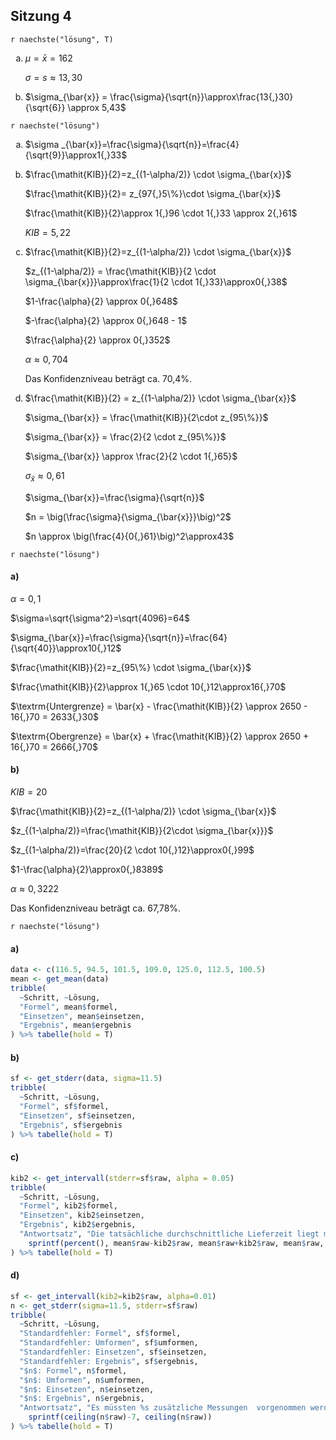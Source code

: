 ## Sitzung 4 {-}

`r naechste("lösung", T)`

a)

    $\mu = \bar{x} = 162$

    $\sigma = s \approx 13{,}30$

b)

    $\sigma_{\bar{x}} = \frac{\sigma}{\sqrt{n}}\approx\frac{13{,}30}{\sqrt{6}} \approx 5,43$

`r naechste("lösung")`

a)

    $\sigma _{\bar{x}}=\frac{\sigma}{\sqrt{n}}=\frac{4}{\sqrt{9}}\approx1{,}33$

b)

    $\frac{\mathit{KIB}}{2}=z_{(1-\alpha/2)} \cdot \sigma_{\bar{x}}$

    $\frac{\mathit{KIB}}{2}= z_{97{,}5\%}\cdot \sigma_{\bar{x}}$

    $\frac{\mathit{KIB}}{2}\approx 1{,}96 \cdot 1{,}33 \approx 2{,}61$

    $\mathit{KIB}=5{,}22$

c)

    $\frac{\mathit{KIB}}{2}=z_{(1-\alpha/2)} \cdot \sigma_{\bar{x}}$

    $z_{(1-\alpha/2)} = \frac{\mathit{KIB}}{2 \cdot \sigma_{\bar{x}}}\approx\frac{1}{2 \cdot 1{,}33}\approx0{,}38$

    $1-\frac{\alpha}{2} \approx 0{,}648$

    $-\frac{\alpha}{2} \approx 0{,}648 - 1$

    $\frac{\alpha}{2} \approx 0{,}352$

    $\alpha \approx 0{,}704$

    Das Konfidenzniveau beträgt ca. 70,4%.

d)

    $\frac{\mathit{KIB}}{2} = z_{(1-\alpha/2)} \cdot \sigma_{\bar{x}}$

    $\sigma_{\bar{x}} = \frac{\mathit{KIB}}{2\cdot z_{95\%}}$

    $\sigma_{\bar{x}} = \frac{2}{2 \cdot z_{95\%}}$

    $\sigma_{\bar{x}} \approx \frac{2}{2 \cdot 1{,}65}$

    $\sigma_{\bar{x}} \approx 0{,}61$

    $\sigma_{\bar{x}}=\frac{\sigma}{\sqrt{n}}$

    $n = \big(\frac{\sigma}{\sigma_{\bar{x}}}\big)^2$

    $n \approx \big(\frac{4}{0{,}61}\big)^2\approx43$

`r naechste("lösung")`

#### a)

$\alpha=0{,}1$

$\sigma=\sqrt{\sigma^2}=\sqrt{4096}=64$

$\sigma_{\bar{x}}=\frac{\sigma}{\sqrt{n}}=\frac{64}{\sqrt{40}}\approx10{,}12$

$\frac{\mathit{KIB}}{2}=z_{95\%} \cdot \sigma_{\bar{x}}$

$\frac{\mathit{KIB}}{2}\approx 1{,}65 \cdot 10{,}12\approx16{,}70$

$\textrm{Untergrenze} = \bar{x} - \frac{\mathit{KIB}}{2} \approx 2650 - 16{,}70 = 2633{,}30$

$\textrm{Obergrenze} = \bar{x} + \frac{\mathit{KIB}}{2} \approx 2650 + 16{,}70 = 2666{,}70$

#### b)

$\mathit{KIB}=20$

$\frac{\mathit{KIB}}{2}=z_{(1-\alpha/2)} \cdot \sigma_{\bar{x}}$

$z_{(1-\alpha/2)}=\frac{\mathit{KIB}}{2\cdot \sigma_{\bar{x}}}$

$z_{(1-\alpha/2)}=\frac{20}{2 \cdot 10{,}12}\approx0{,}99$

$1-\frac{\alpha}{2}\approx0{,}8389$

$\alpha\approx 0{,}3222$

Das Konfidenzniveau beträgt ca. 67,78%.

`r naechste("lösung")`

#### a)

```r
data <- c(116.5, 94.5, 101.5, 109.0, 125.0, 112.5, 100.5)
mean <- get_mean(data)
tribble(
  ~Schritt, ~Lösung,
  "Formel", mean$formel,
  "Einsetzen", mean$einsetzen,
  "Ergebnis", mean$ergebnis
) %>% tabelle(hold = T)
```

#### b)

```r
sf <- get_stderr(data, sigma=11.5)
tribble(
  ~Schritt, ~Lösung,
  "Formel", sf$formel,
  "Einsetzen", sf$einsetzen,
  "Ergebnis", sf$ergebnis
) %>% tabelle(hold = T)
```

#### c)

```r
kib2 <- get_intervall(stderr=sf$raw, alpha = 0.05)
tribble(
  ~Schritt, ~Lösung,
  "Formel", kib2$formel,
  "Einsetzen", kib2$einsetzen,
  "Ergebnis", kib2$ergebnis,
  "Antwortsatz", "Die tatsächliche durchschnittliche Lieferzeit liegt mit 95%s Wahrscheinlichkeit zwischen %s und %s Tagen (%s $\\pm$ %s)." %>%
    sprintf(percent(), mean$raw-kib2$raw, mean$raw+kib2$raw, mean$raw, kib2$raw)
) %>% tabelle(hold = T)
```

#### d)

```r
sf <- get_intervall(kib2=kib2$raw, alpha=0.01)
n <- get_stderr(sigma=11.5, stderr=sf$raw)
tribble(
  ~Schritt, ~Lösung,
  "Standardfehler: Formel", sf$formel,
  "Standardfehler: Umformen", sf$umformen,
  "Standardfehler: Einsetzen", sf$einsetzen,
  "Standardfehler: Ergebnis", sf$ergebnis,
  "$n$: Formel", n$formel,
  "$n$: Umformen", n$umformen,
  "$n$: Einsetzen", n$einsetzen,
  "$n$: Ergebnis", n$ergebnis,
  "Antwortsatz", "Es müssten %s zusätzliche Messungen  vorgenommen werden (%s insgesamt)." %>%
    sprintf(ceiling(n$raw)-7, ceiling(n$raw))
) %>% tabelle(hold = T)
```
